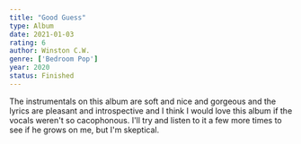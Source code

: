 ```yaml
---
title: "Good Guess"
type: Album
date: 2021-01-03
rating: 6
author: Winston C.W.
genre: ['Bedroom Pop']
year: 2020
status: Finished
---
```


The instrumentals on this album are soft and nice and gorgeous and the lyrics are pleasant and introspective and I think I would love this album if the vocals weren't so cacophonous. I'll try and listen to it a few more times to see if he grows on me, but I'm skeptical.
